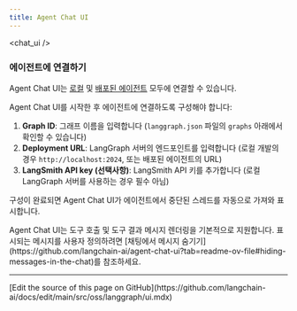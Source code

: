 ```yaml
---
title: Agent Chat UI
---
```



<AlphaCallout />

<chat_ui />

### 에이전트에 연결하기

Agent Chat UI는 [로컬](/oss/javascript/langgraph/studio#setup-local-langgraph-server) 및 [배포된 에이전트](/oss/javascript/langgraph/deploy) 모두에 연결할 수 있습니다.

Agent Chat UI를 시작한 후 에이전트에 연결하도록 구성해야 합니다:

1. **Graph ID**: 그래프 이름을 입력합니다 (`langgraph.json` 파일의 `graphs` 아래에서 확인할 수 있습니다)
2. **Deployment URL**: LangGraph 서버의 엔드포인트를 입력합니다 (로컬 개발의 경우 `http://localhost:2024`, 또는 배포된 에이전트의 URL)
3. **LangSmith API key (선택사항)**: LangSmith API 키를 추가합니다 (로컬 LangGraph 서버를 사용하는 경우 필수 아님)

구성이 완료되면 Agent Chat UI가 에이전트에서 중단된 스레드를 자동으로 가져와 표시합니다.

<Tip>
  Agent Chat UI는 도구 호출 및 도구 결과 메시지 렌더링을 기본적으로 지원합니다. 표시되는 메시지를 사용자 정의하려면 [채팅에서 메시지 숨기기](https://github.com/langchain-ai/agent-chat-ui?tab=readme-ov-file#hiding-messages-in-the-chat)를 참조하세요.
</Tip>

---

<Callout icon="pen-to-square" iconType="regular">
  [Edit the source of this page on GitHub](https://github.com/langchain-ai/docs/edit/main/src/oss/langgraph/ui.mdx)
</Callout>
